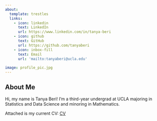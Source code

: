 ```yaml
---
about:
  template: trestles
  links:
    - icon: linkedin
      text: LinkedIn
      url: https://www.linkedin.com/in/tanya-beri
    - icon: github
      text: GitHub
      url: https://github.com/tanyaberi
    - icon: inbox-fill
      text: Email
      url: 'mailto:tanyaberi@ucla.edu'
        
image: profile_pic.jpg
---
```



## About Me 

Hi, my name is Tanya Beri! I'm a third-year undergrad at UCLA majoring in Statistics and Data Science and minoring in Mathematics. 

Attached is my current CV: [CV](cv.pdf "CV")


